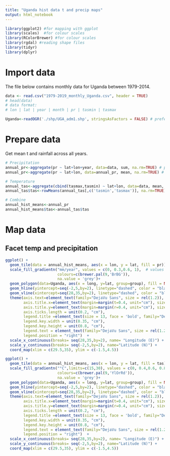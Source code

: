 ```yaml
---
title: "Uganda hist data t and precip maps"
output: html_notebook
---
```


```r
library(ggplot2) #for mapping with ggplot
library(scales)  #for colour scales
library(RColorBrewer) #for colour scales
library(rgdal) #reading shape files
library(tidyr)
library(dplyr)
```

# Import data

The file below contains monthly data for Uganda between 1979-2014. 

```r
data <- read.csv("1979-2019_monthly_Uganda.csv", header = TRUE)
# head(data)
# data format:
# lon | lat | year | month | pr | tasmin | tasmax

Uganda<-readOGR('./shp/UGA_adm1.shp', stringsAsFactors = FALSE) # preferred as it is being processed better by ggplot
```

# Prepare data

Get mean t and rainfall across all years. 

```r
# Precipitation
annual_pr<-aggregate(pr ~ lat+lon+year, data=data, sum, na.rm=TRUE) # precip mean over all years per lat & lon
annual_pr<-aggregate(pr ~ lat+lon, data=annual_pr, mean, na.rm=TRUE) # precip mean over all years per lat & lon

# Temperature
annual_tas<-aggregate(cbind(tasmax,tasmin) ~ lat+lon, data=data, mean, na.rm=TRUE)
annual_tas$tas<-rowMeans(annual_tas[,c('tasmin','tasmax')], na.rm=TRUE)

# Combine
annual_hist_means<-annual_pr
annual_hist_means$tas<-annual_tas$tas
```

# Map data
## Facet temp and precipitation

```r
ggplot() +
  geom_tile(data = annual_hist_means, aes(x = lon, y = lat, fill = pr)) +
  scale_fill_gradientn("mm/year", values = c(0, 0.3,0.6, 1),  # values can twist the legend
                       colours=c(brewer.pal(9,'BrBG')),
                       na.value = 'grey')+
  geom_polygon(data=Uganda, aes(x = long, y=lat, group=group), fill = NA, col="black", size = 0.9) + # for the country map
  geom_hline(yintercept=seq(-2,5,by=2), linetype="dashed", color = "black") + # for y-axis
  geom_vline(xintercept=seq(28,35,by=2), linetype="dashed", color = "black") + # for x-axis
  theme(axis.text=element_text(family="DejaVu Sans", size = rel(1.2)),
        axis.title.x=element_text(margin=margin(t=0.4, unit="cm"), size=13,family="DejaVu Sans"),
        axis.title.y=element_text(margin=margin(r=0.4, unit="cm"), size=13, family="DejaVu Sans"),
        axis.ticks.length = unit(0.2, "cm"),
        legend.title =element_text(size = 13, face = 'bold', family="DejaVu Sans", margin=margin(b=0.4, unit="cm")),
        legend.key.width = unit(0.35, "cm"), 
        legend.key.height = unit(0.8, "cm"),
        legend.text = element_text(family="DejaVu Sans", size = rel(1.2)),
        legend.position = "right")  +
  scale_x_continuous(breaks= seq(28,35,by=2), name= "Longitude (E)") +
  scale_y_continuous(breaks= seq(-2,5,by=2), name="Latitude (N)") +
  coord_map(xlim = c(29.5,35), ylim = c(-1.5,4.5)) 
```




```r
ggplot() +
  geom_tile(data = annual_hist_means, aes(x = lon, y = lat, fill = tas)) +
  scale_fill_gradientn("°C",limits=c(15,30), values = c(0, 0.4,0.6, 0.8, 1),  # values can twist the legend
                       colours=c(brewer.pal(9,'YlOrRd')),
                       na.value = 'grey')+
  geom_polygon(data=Uganda, aes(x = long, y=lat, group=group), fill = NA, col="black", size = 0.9) + # for the country map
  geom_hline(yintercept=seq(-2,5,by=2), linetype="dashed", color = "black") + # for y-axis
  geom_vline(xintercept=seq(28,35,by=2), linetype="dashed", color = "black") + # for x-axis
  theme(axis.text=element_text(family="DejaVu Sans", size = rel(1.2)),
        axis.title.x=element_text(margin=margin(t=0.4, unit="cm"), size=13,family="DejaVu Sans"),
        axis.title.y=element_text(margin=margin(r=0.4, unit="cm"), size=13, family="DejaVu Sans"),
        axis.ticks.length = unit(0.2, "cm"),
        legend.title =element_text(size = 13, face = 'bold', family="DejaVu Sans", margin=margin(b=0.4, unit="cm")),
        legend.key.width = unit(0.35, "cm"), 
        legend.key.height = unit(0.8, "cm"),
        legend.text = element_text(family="DejaVu Sans", size = rel(1.2)),
        legend.position = "right")  +
  scale_x_continuous(breaks= seq(28,35,by=2), name= "Longitude (E)") +
  scale_y_continuous(breaks= seq(-2,5,by=2), name="Latitude (N)") +
  coord_map(xlim = c(29.5,35), ylim = c(-1.5,4.5)) 
```
